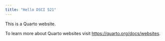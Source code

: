 ```yaml
---
title: "Hello DSCI 521"
---
```


This is a Quarto website.

To learn more about Quarto websites visit <https://quarto.org/docs/websites>.
